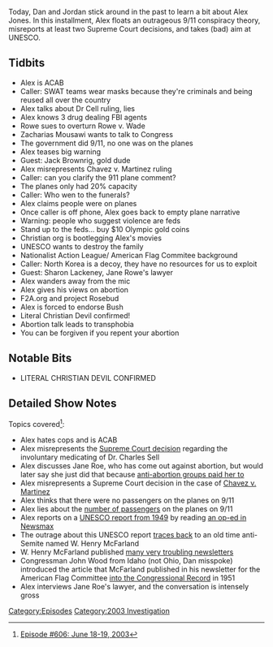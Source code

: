 {{DEFAULTSORT:
    #_EPISODE_0606:June 18-19, 2003
}}{{Episode
    | title             = June 18-19, 2003
    | caption           = [https://knowledgefight.libsyn.com/606-june-17-18-2003 Listen to this episode on Libsyn]
    | episodeNumber     = 606
    | length            = 01:39:35
    | airDate           = October 15, 2021
    | coverageStartDate = June 18, 2003
    | coverageEndDate   = June 19, 2003
    | episodeType       = [[:Category:2003 Investigation|2003 Investigation]]
    | appearance        = [[Zacharias Mousawi]], [[Jack Brownrig]], [[Sharon Lackeney]]
    | oocDrop           = Setting yourself on fire is not a good thing to do; Dan in Illinois, you're on the air
    | previousEpisode   = [[605: June 17, 2003]]
    | nextEpisode       = [[607: A Chat With Mike Rothschild]]
}}

{{Stub}}

Today, Dan and Jordan stick around in the past to learn a bit about Alex Jones. In this installment, Alex floats an outrageous 9/11 conspiracy theory, misreports at least two Supreme Court decisions, and takes (bad) aim at UNESCO.

==Tidbits==

*Alex is ACAB
*Caller: SWAT teams wear masks because they're criminals and being reused all over the country
*Alex talks about Dr Cell ruling, lies
*Alex knows 3 drug dealing FBI agents
*Rowe sues to overturn Rowe v. Wade
*Zacharias Mousawi wants to talk to Congress
*The government did 9/11, no one was on the planes
*Alex teases big warning
*Guest: Jack Brownrig, gold dude
*Alex misrepresents Chavez v. Martinez ruling
*Caller: can you clarify the 911 plane comment?
*The planes only had 20% capacity
*Caller: Who wen to the funerals?
*Alex claims people were on planes
*Once caller is off phone, Alex goes back to empty plane narrative
*Warning: people who suggest violence are feds
*Stand up to the feds... buy $10 Olympic gold coins
*Christian org is bootlegging Alex's movies
*UNESCO wants to destroy the family
*Nationalist Action League/ American Flag Commitee background
*Caller: North Korea is a decoy, they have no resources for us to exploit
*Guest: Sharon Lackeney, Jane Rowe's lawyer
*Alex wanders away from the mic
*Alex gives his views on abortion
*F2A.org and project Rosebud
*Alex is forced to endorse Bush
*Literal Christian Devil confirmed!
*Abortion talk leads to transphobia
*You can be forgiven if you repent your abortion

==Notable Bits==

*LITERAL CHRISTIAN DEVIL CONFIRMED

==Detailed Show Notes==

Topics covered<ref>[https://knowledgefight.com/research/2021/10/14/episode-606-june-18-19-2003 Episode #606: June 18-19, 2003]</ref>:

*Alex hates cops and is ACAB
*Alex misrepresents the [https://supreme.justia.com/cases/federal/us/539/166/ Supreme Court decision] regarding the involuntary medicating of Dr. Charles Sell
*Alex discusses Jane Roe, who has come out against abortion, but would later say she just did that because [https://www.washingtonpost.com/lifestyle/style/jane-roe-from-roe-v-wade-made-a-stunning-deathbed-confession-now-what/2020/05/20/fad9d296-9a09-11ea-89fd-28fb313d1886_story.html anti-abortion groups paid her to]
*Alex misrepresents a Supreme Court decision in the case of [https://www.law.cornell.edu/supct/html/01-1444.ZO.html Chavez v. Martinez]
*Alex thinks that there were no passengers on the planes on 9/11
*Alex lies about the [https://web.archive.org/web/20121024095423/http://www.archives.gov/research/9-11/staff-report-sept2005.pdf number of passengers] on the planes on 9/11
*Alex reports on a [https://zannerman.files.wordpress.com/2008/12/unesco-toward-world-understanding.pdf UNESCO report from 1949] by reading [https://www.newsmax.com/pre-2008/unescostrangle-this-monster/2003/06/17/id/675953/ an op-ed in Newsmax]
*The outrage about this UNESCO report [https://books.google.com/books?dq=Toward%20World%20Understanding%20unesco&hl=en&id=mf8ZAQAAMAAJ&lpg=PA729&ots=nJq0CRjswE&pg=PA729&sa=X&sig=ACfU3U2BJ8pQn-JxCl6eyfg5B57GviZdcA&source=bl&ved=2ahUKEwjl1dTe-MjzAhVxYjUKHWFxC0oQ6AF6BAgQEAM#v=onepage&q=Toward%20World%20Understanding%20unesco&f=false traces back] to an old time anti-Semite named W. Henry McFarland
*W. Henry McFarland published [https://archive.org/details/macfarlandjr.williamhenryhq1057857/page/n8/mode/1up many very troubling newsletters]
*Congressman John Wood from Idaho (not Ohio, Dan misspoke) introduced the article that McFarland published in his newsletter for the American Flag Committee [https://books.google.com/books?dq=%22join%20with%20the%20american%20flag%20committee%20in%20demanding%20that%20your%20united%20states%20senators%22&hl=en&id=vBPSI3Ttv_wC&lpg=SL1-PA6552&ots=1tlumBbsba&pg=SL1-PA6552&sa=X&sig=ACfU3U03Eb1GWXxtm6rnNg0-nLXcxce7Yg&source=bl&ved=2ahUKEwi4mte9k8nzAhV2mHIEHT1XAc8Q6AF6BAgCEAM#v=onepage&q=%22join%20with%20the%20american%20flag%20committee%20in%20demanding%20that%20your%20united%20states%20senators%22&f=false into the Congressional Record] in 1951
*Alex interviews Jane Roe's lawyer, and the conversation is intensely gross

[[Category:Episodes]]
[[Category:2003 Investigation]]